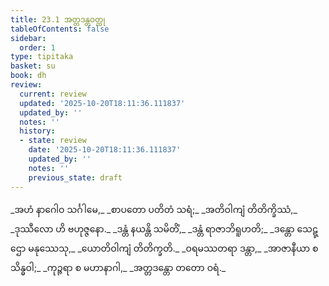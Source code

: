 ```yaml
---
title: 23.1 အတ္တဒန္တဝတ္ထု
tableOfContents: false
sidebar:
  order: 1
type: tipitaka
basket: su
book: dh
review:
  current: review
  updated: '2025-10-20T18:11:36.111837'
  updated_by: ''
  notes: ''
  history:
  - state: review
    date: '2025-10-20T18:11:36.111837'
    updated_by: ''
    notes: ''
    previous_state: draft
---
```



<DynamicBreadcrumb />


<ReviewStatus review={frontmatter.review} showDetails={true} />

<HypothesisAnnotation frontmatter={frontmatter} />

<Division number="320" book="dh" e="ch" v="18" p="59">

<Paragraph number="345" type="verses" book="dh">
_အဟံ နာဂေါဝ သင်္ဂါမေ,_  
_စာပတော ပတိတံ သရံ;_  
_အတိဝါကျံ တိတိက္ခိဿံ,_  
_ဒုဿီလော ဟိ ဗဟုဇ္ဇနော._  

</Paragraph>

</Division>
<Division number="321" book="dh" e="ch" v="18" p="59">

<Paragraph number="346" type="verses" book="dh">
_ဒန္တံ နယန္တိ သမိတိံ,_  
_ဒန္တံ ရာဇာဘိရူဟတိ;_  
_ဒန္တော သေဋ္ဌော မနုဿေသု,_  
_ယောတိဝါကျံ တိတိက္ခတိ._  

</Paragraph>

</Division>
<Division number="322" book="dh" e="ch" v="18" p="59">

<Paragraph number="347" type="verses" book="dh">
_ဝရမဿတရာ ဒန္တာ,_  
_အာဇာနီယာ စ သိန္ဓဝါ;_  
_ကုဉ္ဇရာ စ မဟာနာဂါ,_  
_အတ္တဒန္တော တတော ဝရံ._
</Paragraph>
</Division>
